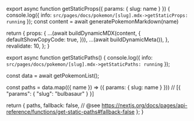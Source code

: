 
export async function getStaticProps({ params: { slug: name } }) {
  console.log({
    info: `src/pages/docs/pokemon/[slug].mdx->getStaticProps: running`
  });
  const content = await generatePokemonMarkdown(name)

  return {
    props: {
      ...(await buildDynamicMDX(content, {
        defaultShowCopyCode: true,
      })),
      ...(await buildDynamicMeta()),
    },
    revalidate: 10,
  };
}

export async function getStaticPaths() {
  console.log({
    info: `src/pages/docs/pokemon/[slug].mdx->getStaticPaths: running`
  });

  const data = await getPokemonList();

  const paths = data.map(({ name }) => ({ params: { slug: name } })) // [{ "params": { "slug": "bulbasaur" } }]

  return {
    paths,
    fallback: false, // @see https://nextjs.org/docs/pages/api-reference/functions/get-static-paths#fallback-false
  };
}

<RemoteContent />
